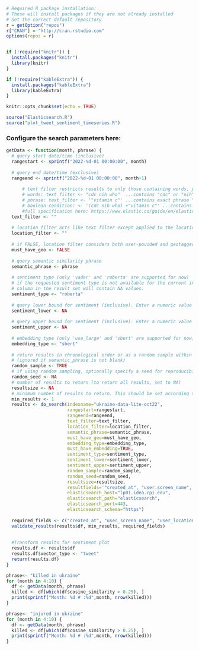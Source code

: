 ```r
# Required R package installation:
# These will install packages if they are not already installed
# Set the correct default repository
r = getOption("repos")
r["CRAN"] = "http://cran.rstudio.com"
options(repos = r)


if (!require("knitr")) {
  install.packages("knitr")
  library(knitr)
}

if (!require("kableExtra")) {
  install.packages("kableExtra")
  library(kableExtra)
}

knitr::opts_chunk$set(echo = TRUE)

source("Elasticsearch.R")
source("plot_tweet_sentiment_timeseries.R")
```

### Configure the search parameters here:

```r
getData <- function(month, phrase) {
  # query start date/time (inclusive)
  rangestart <- sprintf("2022-%d-01 00:00:00", month)
  
  # query end date/time (exclusive)
  rangeend <- sprintf("2022-%d-01 00:00:00", month+1)
      
      # text filter restricts results to only those containing words, phrases, or meeting a boolean condition. This query syntax is very flexible and supports a wide variety of filter scenarios:
      # words: text_filter <- "cdc nih who"  ...contains "cdc" or "nih" or "who"
      # phrase: text_filter <- '"vitamin c"' ...contains exact phrase "vitamin c"
      # boolean condition: <- '(cdc nih who) +"vitamin c"' ...contains ("cdc" or "nih" or "who") and exact phrase "vitamin c"
      #full specification here: https://www.elastic.co/guide/en/elasticsearch/reference/current/query-dsl-simple-query-string-query.html
  text_filter <- ""
  
  # location filter acts like text filter except applied to the location of the tweet instead of its text body.
  location_filter <- ""
  
  # if FALSE, location filter considers both user-povided and geotagged locations. If TRUE, only geotagged locations are considered.
  must_have_geo <- FALSE
  
  # query semantic similarity phrase
  semantic_phrase <- phrase
  
  # sentiment type (only 'vader' and 'roberta' are supported for now)
  # if the requested sentiment type is not available for the current index or sample, the sentiment
  # column in the result set will contain NA values.
  sentiment_type <- "roberta"
  
  # query lower bound for sentiment (inclusive). Enter a numeric value or for no lower bound set to NA.
  sentiment_lower <- NA
  
  # query upper bound for sentiment (inclusive). Enter a numeric value or for no upper bound set to NA.
  sentiment_upper <- NA
  
  # embedding type (only 'use_large' and 'sbert' are supported for now)
  embedding_type <- "sbert"
  
  # return results in chronological order or as a random sample within the range
  # (ignored if semantic_phrase is not blank)
  random_sample <- TRUE
  # if using random sampling, optionally specify a seed for reproducibility. For no seed, set to NA.
  random_seed <- NA
  # number of results to return (to return all results, set to NA)
  resultsize <- NA
  # minimum number of results to return. This should be set according to the needs of the analysis (i.e. enough samples for statistical significance)
  min_results <- 1
  results <- do_search(indexname="ukraine-data-lite-oct22",
                       rangestart=rangestart,
                       rangeend=rangeend,
                       text_filter=text_filter,
                       location_filter=location_filter,
                       semantic_phrase=semantic_phrase,
                       must_have_geo=must_have_geo,
                       embedding_type=embedding_type,
                       must_have_embedding=TRUE,
                       sentiment_type=sentiment_type,
                       sentiment_lower=sentiment_lower,
                       sentiment_upper=sentiment_upper,
                       random_sample=random_sample,
                       random_seed=random_seed,
                       resultsize=resultsize,
                       resultfields='"created_at", "user.screen_name", "user.location", "place.full_name", "place.country", "text", "full_text", "extended_tweet.full_text"',
                       elasticsearch_host="lp01.idea.rpi.edu",
                       elasticsearch_path="elasticsearch",
                       elasticsearch_port=443,
                       elasticsearch_schema="https")
  
  required_fields <- c("created_at", "user_screen_name", "user_location", "place.full_name", "place.country", "full_text", "sentiment")
  validate_results(results$df, min_results, required_fields)
  
  
  #Transform results for sentiment plot
  results.df <- results$df
  results.df$vector_type <- "tweet"
  return(results.df)
}
```


```r
phrase<- "killed in ukraine"
for (month in 4:10) {
  df <- getData(month, phrase)
  killed <- df[which(df$cosine_similarity > 0.25), ]
  print(sprintf("Month: %d # :%d",month, nrow(killed)))
}
```



```r
phrase<- "injured in ukraine"
for (month in 4:10) {
  df <- getData(month, phrase)
  killed <- df[which(df$cosine_similarity > 0.25), ]
  print(sprintf("Month: %d # :%d",month, nrow(killed)))
}
```